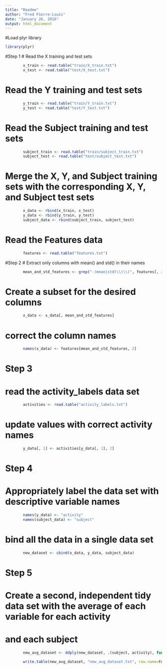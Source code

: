 ```yaml
---
title: "Readme"
author: "Fred Pierre-Louis"
date: "January 26, 2016"
output: html_document
---
```



#Load plyr library
```r
library(plyr)
```

#Step 1
# Read the X training and test sets
```r
        x_train <- read.table("train/X_train.txt")
        x_test <- read.table("test/X_test.txt")
```
     
# Read the Y training and test sets
```r
        y_train <- read.table("train/Y_train.txt")
        y_test <- read.table("test/Y_test.txt")
```

# Read the Subject training and test sets
```r
        subject_train <- read.table("train/subject_train.txt")
        subject_test <- read.table("test/subject_test.txt")
```

# Merge the  X, Y, and Subject training sets with the corresponding X, Y, and Subject test sets 
```r
        x_data <- rbind(x_train, x_test)
        y_data <- rbind(y_train, y_test)
        subject_data <- rbind(subject_train, subject_test)
```

# Read the Features data 
```r
        features <- read.table("features.txt")
```

#Step 2
# Extract only columns with mean() and std() in their names
```r
        mean_and_std_features <- grep("-(mean|std)\\(\\)", features[, 2])        
```

# Create a subset for the desired columns
```r
        x_data <- x_data[, mean_and_std_features]
```

# correct the column names
```r
        names(x_data) <- features[mean_and_std_features, 2] 
```

# Step 3
# read the activity_labels data set
```r
        activities <- read.table("activity_labels.txt")
```

# update values with correct activity names
```r
        y_data[, 1] <- activities[y_data[, 1], 2]
```

# Step 4
# Appropriately label the data set with descriptive variable names
```r
        names(y_data) <- "activity"
        names(subject_data) <- "subject"
```

# bind all the data in a single data set
```r
        new_dataset <- cbind(x_data, y_data, subject_data)
```

# Step 5
# Create a second, independent tidy data set with the average of each variable for each activity
# and each subject
```r
        new_avg_dataset <- ddply(new_dataset, .(subject, activity), function(x) colMeans(x[, 1:66]))

        write.table(new_avg_dataset, "new_avg_dataset.txt", row.name=FALSE)
```